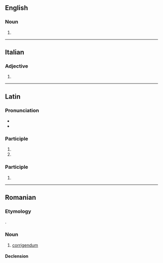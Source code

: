 ==English==

===Noun===
{{head|en|noun form}}

# {{plural of|en|corrigendum}}

----

==Italian==

===Adjective===
{{head|it|adjective form}}

# {{adj form of|it|corrigendo||f|s}}

----

==Latin==

===Pronunciation===
* {{la-IPA|ann=1}}
* {{la-IPA|ann=1|corrigendā}}

===Participle===
{{la-part-form|corrigenda}}

# {{inflection of|la|corrigendus||nom//voc|f|s}}
# {{inflection of|la|corrigendus||nom//acc//voc|n|p}}

===Participle===
{{la-part-form|corrigendā}}

# {{inflection of|la|corrigendus||abl|f|s}}

----

==Romanian==

===Etymology===
{{ubor|ro|la|corrigenda}}.

===Noun===
{{ro-noun|n|-}}

# [[corrigendum]]

====Declension====
{{ro-noun-n|n=sg}}